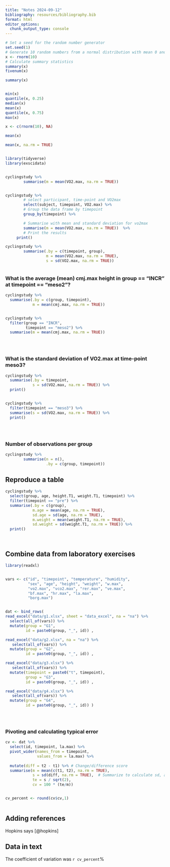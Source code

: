 ```yaml
---
title: "Notes 2024-09-12"
bibliography: resources/bibliography.bib
format: html
editor_options: 
  chunk_output_type: console
---
```


```r

# Set a seed for the random number generator
set.seed(1)
# Generate 10 random numbers from a normal distribution with mean 0 and SD 1
x <- rnorm(10)
# Calculate summary statistics
summary(x)
fivenum(x)


```

```r



summary(x)


min(x)
quantile(x, 0.25)
median(x)
mean(x)
quantile(x, 0.75)
max(x)


```

```r


x <- c(rnorm(10), NA) 

mean(x)

mean(x, na.rm = TRUE)



```

```r



library(tidyverse)
library(exscidata)


cyclingstudy %>%
        summarise(m = mean(VO2.max, na.rm = TRUE))



```

```r

cyclingstudy %>% 
        # select participant, time-point and VO2max
        select(subject, timepoint, VO2.max) %>%
        # Group the data frame by timepoint
        group_by(timepoint) %>%

        # Summarise with mean and standard deviation for vo2max
        summarise(m = mean(VO2.max, na.rm = TRUE))  %>%
        # Print the results
     print()


```

```r


cyclingstudy %>%
        summarise(.by = c(timepoint, group), 
                  m = mean(VO2.max, na.rm = TRUE), 
                  s = sd(VO2.max, na.rm = TRUE))



```

### What is the average (mean) cmj.max height in group == "INCR" at timepoint == "meso2"?

```r

cyclingstudy %>%
  summarise(.by = c(group, timepoint), 
            m = mean(cmj.max, na.rm = TRUE))


cyclingstudy %>%
  filter(group == "INCR", 
         timepoint == "meso2") %>%
  summarise(m = mean(cmj.max, na.rm = TRUE))





```

### What is the standard deviation of VO2.max at time-point meso3?

```r


cyclingstudy %>%
  summarise(.by = timepoint, 
            s = sd(VO2.max, na.rm = TRUE)) %>%
  print()


cyclingstudy %>%
  filter(timepoint == "meso3") %>%
  summarise(s = sd(VO2.max, na.rm = TRUE)) %>%
  print()





```

### Number of observations per group

```r


cyclingstudy %>%
        summarise(n = n(), 
                  .by = c(group, timepoint))

```

## Reproduce a table

```r

cyclingstudy %>%
  select(group, age, height.T1, weight.T1, timepoint) %>%
  filter(timepoint == "pre") %>%
  summarise(.by = c(group), 
            m.age = mean(age, na.rm = TRUE), 
            sd.age = sd(age, na.rm = TRUE), 
            m.weight = mean(weight.T1, na.rm = TRUE), 
            sd.weight = sd(weight.T1, na.rm = TRUE)) %>%
  print()




```

## Combine data from laboratory exercises

```r

library(readxl)


vars <- c("id", "timepoint", "temperature", "humidity", 
          "sex", "age", "height", "weight", "w.max", 
          "vo2.max", "vco2.max", "rer.max", "ve.max", 
          "bf.max", "hr.max", "la.max", 
          "borg.max")


dat <- bind_rows(
read_excel("data/g1.xlsx", sheet = "data_excel", na = "na") %>%
  select(all_of(vars)) %>%
  mutate(group = "G1", 
         id = paste0(group, "_", id)) ,

read_excel("data/g2.xlsx", na = "na") %>%
   select(all_of(vars)) %>%
  mutate(group = "G2", 
         id = paste0(group, "_", id)) ,

read_excel("data/g3.xlsx") %>%
   select(all_of(vars)) %>%
  mutate(timepoint = paste0("t", timepoint), 
         group = "G3", 
         id = paste0(group, "_", id)) ,

read_excel("data/g4.xlsx") %>%
   select(all_of(vars)) %>%
  mutate(group = "G4", 
         id = paste0(group, "_", id)) )





```

### Pivoting and calculating typical error

```r


cv <- dat %>%
  select(id, timepoint, la.max) %>%
  pivot_wider(names_from = timepoint, 
              values_from = la.max) %>%
  
  mutate(diff = t2 - t1) %>% # Change/difference score
  summarise(m = mean(c(t1, t2), na.rm = TRUE), 
            s = sd(diff, na.rm = TRUE),  # Summarize to calculate sd, and... 
            te = s / sqrt(2), 
            cv = 100 * (te/m)) 


cv_percent <- round(cv$cv,1)



```

## Adding references

Hopkins says [@hopkins]



## Data in text

The coefficient of variation was `r cv_percent`%

